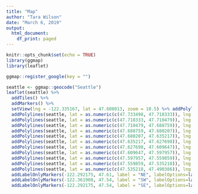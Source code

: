 ```yaml
---
title: "Map"
author: "Tara Wilson"
date: "March 6, 2019"
output:
  html_document:
    df_print: paged
---
```


```r
knitr::opts_chunk$set(echo = TRUE)
library(ggmap)
library(leaflet)
```

```r

ggmap::register_google(key = "")

seattle <- ggmap::geocode("Seattle")
leaflet(seattle) %>% 
  addTiles() %>% 
  addMarkers() %>% 
  setView(lng = -122.335167, lat = 47.608013, zoom = 10.5) %>% addPolylines(seattle, lat = as.numeric(c(47.5899, 47.5899)), lng = as.numeric(c(-122.37, -122.27)), color="black", opacity=1) %>% 
  addPolylines(seattle, lat = as.numeric(c(47.733498, 47.718333)), lng = as.numeric(c(-122.325500, -122.323769)), color="black", opacity=1) %>% 
  addPolylines(seattle, lat = as.numeric(c(47.718333, 47.710479)), lng = as.numeric(c(-122.323769, -122.329952)), color="black", opacity=1) %>% 
  addPolylines(seattle, lat = as.numeric(c(47.710479, 47.688759)), lng = as.numeric(c(-122.329952, -122.329265)), color="black", opacity=1) %>% 
  addPolylines(seattle, lat = as.numeric(c(47.688759, 47.680207)), lng = as.numeric(c(-122.329265, -122.320334)), color="black", opacity=1) %>% 
  addPolylines(seattle, lat = as.numeric(c(47.680207, 47.635217)), lng = as.numeric(c(-122.320334, -122.323000)), color="black", opacity=1) %>% 
  addPolylines(seattle, lat = as.numeric(c(47.635217, 47.627698)), lng = as.numeric(c(-122.323, -122.327981)), color="black", opacity=1) %>% 
  addPolylines(seattle, lat = as.numeric(c(47.627698, 47.609647)), lng = as.numeric(c(-122.327981, -122.331588)), color="black", opacity=1) %>% 
  addPolylines(seattle, lat = as.numeric(c(47.609647, 47.597957)), lng = as.numeric(c(-122.331588, -122.320768)), color="black", opacity=1) %>% 
  addPolylines(seattle, lat = as.numeric(c(47.597957, 47.559859)), lng = as.numeric(c(-122.320768, -122.321397)), color="black", opacity=1) %>% 
  addPolylines(seattle, lat = as.numeric(c(47.559859, 47.535218)), lng = as.numeric(c(-122.321397, -122.296207)), color="black", opacity=1) %>% 
  addPolylines(seattle, lat = as.numeric(c(47.535218, 47.490386)), lng = as.numeric(c(-122.296207, -122.263688)), color="black", opacity=1) %>% addProviderTiles(providers$CartoDB.Positron) %>% addLabelOnlyMarkers(-122.361908, 47.61, label = "NW", labelOptions=labelOptions(noHide = T, direction = 'top', textOnly = T, textsize = "32px")) %>% 
  addLabelOnlyMarkers(-122.292175, 47.61, label = "NE", labelOptions=labelOptions(noHide = T, direction = 'top', textOnly = T, textsize = "32px")) %>% 
  addLabelOnlyMarkers(-122.361908, 47.54, label = "SW", labelOptions=labelOptions(noHide = T, direction = 'top', textOnly = T, textsize = "32px")) %>% 
  addLabelOnlyMarkers(-122.292175, 47.54, label = "SE", labelOptions=labelOptions(noHide = T, direction = 'top', textOnly = T, textsize = "32px"))
```
